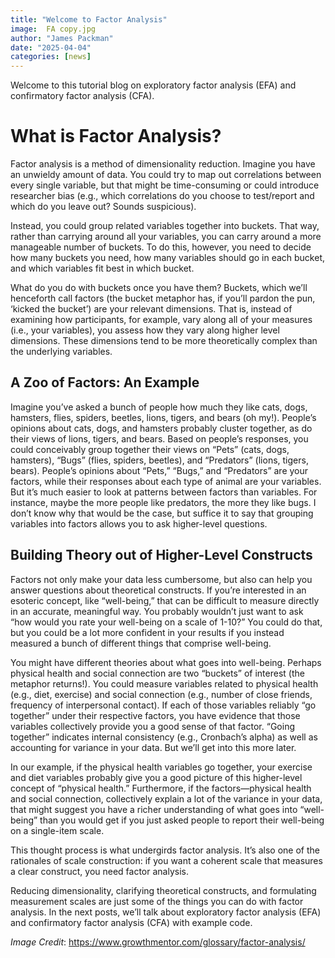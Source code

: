 ```yaml
---
title: "Welcome to Factor Analysis"
image:  FA copy.jpg
author: "James Packman"
date: "2025-04-04"
categories: [news]
---
```


Welcome to this tutorial blog on exploratory factor analysis (EFA) and confirmatory factor analysis (CFA).

# What is Factor Analysis?

Factor analysis is a method of dimensionality reduction. Imagine you have an unwieldy amount of data. You could try to map out correlations between every single variable, but that might be time-consuming or could introduce researcher bias (e.g., which correlations do you choose to test/report and which do you leave out? Sounds suspicious).

Instead, you could group related variables together into buckets. That way, rather than carrying around all your variables, you can carry around a more manageable number of buckets. To do this, however, you need to decide how many buckets you need, how many variables should go in each bucket, and which variables fit best in which bucket.

What do you do with buckets once you have them? Buckets, which we'll henceforth call factors (the bucket metaphor has, if you'll pardon the pun, 'kicked the bucket') are your relevant dimensions. That is, instead of examining how participants, for example, vary along all of your measures (i.e., your variables), you assess how they vary along higher level dimensions. These dimensions tend to be more theoretically complex than the underlying variables.

## **A Zoo of Factors: An Example**

Imagine you've asked a bunch of people how much they like cats, dogs, hamsters, flies, spiders, beetles, lions, tigers, and bears (oh my!). People's opinions about cats, dogs, and hamsters probably cluster together, as do their views of lions, tigers, and bears. Based on people's responses, you could conceivably group together their views on "Pets" (cats, dogs, hamsters), "Bugs" (flies, spiders, beetles), and "Predators" (lions, tigers, bears). People's opinions about "Pets," "Bugs," and "Predators" are your factors, while their responses about each type of animal are your variables. But it's much easier to look at patterns between factors than variables. For instance, maybe the more people like predators, the more they like bugs. I don't know why that would be the case, but suffice it to say that grouping variables into factors allows you to ask higher-level questions.

## **Building Theory out of Higher-Level Constructs**

Factors not only make your data less cumbersome, but also can help you answer questions about theoretical constructs. If you're interested in an esoteric concept, like "well-being," that can be difficult to measure directly in an accurate, meaningful way. You probably wouldn't just want to ask "how would you rate your well-being on a scale of 1-10?" You could do that, but you could be a lot more confident in your results if you instead measured a bunch of different things that comprise well-being.

You might have different theories about what goes into well-being. Perhaps physical health and social connection are two "buckets" of interest (the metaphor returns!). You could measure variables related to physical health (e.g., diet, exercise) and social connection (e.g., number of close friends, frequency of interpersonal contact). If each of those variables reliably "go together" under their respective factors, you have evidence that those variables collectively provide you a good sense of that factor. "Going together" indicates internal consistency (e.g., Cronbach's alpha) as well as accounting for variance in your data. But we'll get into this more later.

In our example, if the physical health variables go together, your exercise and diet variables probably give you a good picture of this higher-level concept of "physical health." Furthermore, if the factors—physical health and social connection, collectively explain a lot of the variance in your data, that might suggest you have a richer understanding of what goes into "well-being" than you would get if you just asked people to report their well-being on a single-item scale.

This thought process is what undergirds factor analysis. It's also one of the rationales of scale construction: if you want a coherent scale that measures a clear construct, you need factor analysis.

Reducing dimensionality, clarifying theoretical constructs, and formulating measurement scales are just some of the things you can do with factor analysis. In the next posts, we'll talk about exploratory factor analysis (EFA) and confirmatory factor analysis (CFA) with example code.

*Image Credit*: <https://www.growthmentor.com/glossary/factor-analysis/>
